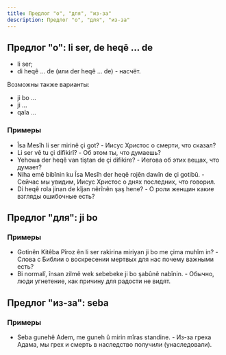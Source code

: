 ```yaml
---
title: Предлог "о", "для", "из-за"
description: Предлог "о", "для", "из-за"
---
```


## Предлог "о": li ser, de heqê ... de

- li ser;
- di heqê ... de (или der heqê ... de) - насчёт.

Возможны также варианты:

- ji bo ...
- ji ...
- qala ...

### Примеры

- Îsa Mesîh li ser mirinê çi got? - Иисус Христос о смерти, что сказал?
- Li ser vê tu çi difikirî? - Об этом ты, что думаешь?
- Yehowa der heqê van tiştan de çi difikire? - Иегова об этих вещах, что думает?
- Niha emê bibînin ku Îsa Mesîh der heqê rojên dawîn de çi gotibû. - Сейчас мы увидим, Иисус Христос о днях последних, что говорил.
- Di heqê rola jinan de kîjan nêrînên şaş hene? - О роли женщин какие взгляды ошибочные есть?

## Предлог "для": ji bo

### Примеры

- Gotinên Kitêba Pîroz ên li ser rakirina miriyan ji bo me çima muhîm in? - Слова с Библии о воскресении мертвых для нас почему важными есть?
- Bi normalî, însan zilmê wek sebebeke ji bo şabûnê nabînin. - Обычно, люди угнетение, как причину для радости не видят.

## Предлог "из-за": seba

### Примеры

- Seba gunehê Adem, me guneh û mirin mîras standine. - Из-за греха Адама, мы грех и смерть в наследство получили (унаследовали).
